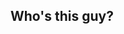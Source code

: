 
## Who's this guy?

<PersonList>
  <Person avatar={matt} 
    name="Matt Schroeder, MSSE '17" 
    linkedin="matthewschroeder3"
    github="msschroe3"
    title="Senior Consultant, Object Partners" 
    key="matt" />
</PersonList>
